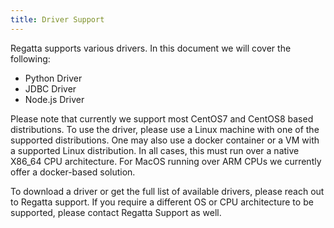 ---
title: Driver Support
---

Regatta supports various drivers. In this document we will cover the following:

- Python Driver
- JDBC Driver
- Node.js Driver

Please note that currently we support most CentOS7 and CentOS8 based distributions. To use 
the driver, please use a Linux machine with one of the supported distributions. One may also 
use a docker container or a VM with a supported Linux distribution. In all cases, this must run 
over a native X86_64 CPU architecture.
For MacOS running over ARM CPUs we currently offer a docker-based solution.

To download a driver or get the full list of available drivers, please reach out to Regatta support.
If you require a different OS or CPU architecture to be supported, please contact Regatta 
Support as well.